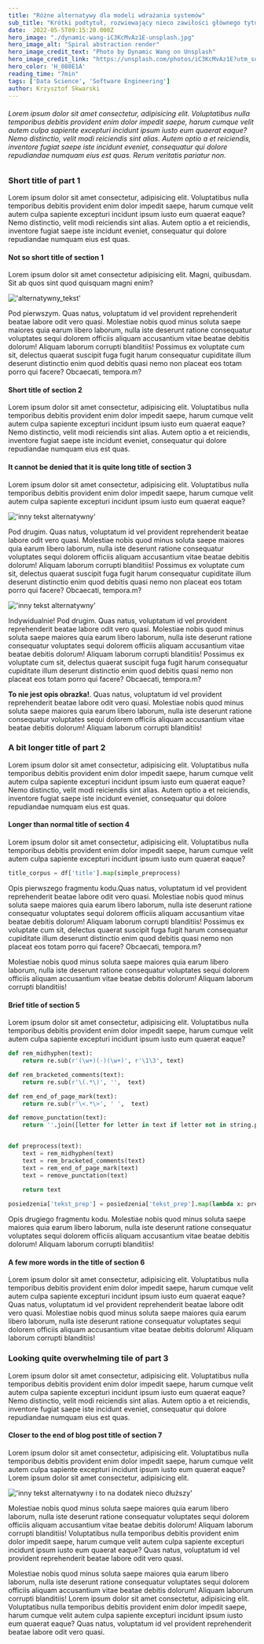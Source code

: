 ```yaml
---
title: "Różne alternatywy dla modeli wdrażania systemów"
sub_title: "Krótki podtytuł, rozwiewający nieco zawiłości głównego tytułu"
date:  2022-05-5T09:15:20.000Z
hero_image: "./dynamic-wang-iC3KcMvAz1E-unsplash.jpg"
hero_image_alt: "Spiral abstraction render"
hero_image_credit_text: "Photo by Dynamic Wang on Unsplash"
hero_image_credit_link: "https://unsplash.com/photos/iC3KcMvAz1E?utm_source=unsplash&utm_medium=referral&utm_content=creditShareLink"
hero_color: 'H_080E1A'
reading_time: "7min"
tags: ['Data Science', 'Software Engineering']
author: Krzysztof Skwarski
---
```


###### Lorem ipsum dolor sit amet consectetur, adipisicing elit. Voluptatibus nulla temporibus debitis provident enim dolor impedit saepe, harum cumque velit autem culpa sapiente excepturi incidunt ipsum iusto eum quaerat eaque? Nemo distinctio, velit modi reiciendis sint alias. Autem optio a et reiciendis, inventore fugiat saepe iste incidunt eveniet, consequatur qui dolore repudiandae numquam eius est quas. Rerum veritatis pariatur non.

### Short title of part 1
Lorem ipsum dolor sit amet consectetur, adipisicing elit. Voluptatibus nulla temporibus debitis provident enim dolor impedit saepe, harum cumque velit autem culpa sapiente excepturi incidunt ipsum iusto eum quaerat eaque?
Nemo distinctio, velit modi reiciendis sint alias. Autem optio a et reiciendis, inventore fugiat saepe iste incidunt eveniet, consequatur qui dolore repudiandae numquam eius est quas.
#### Not so short title of section 1

Lorem ipsum dolor sit amet consectetur adipisicing elit. Magni, quibusdam. Sit ab quos sint quod quisquam magni enim? 

!['alternatywny_tekst'](./test2.jpg)

<figcaption>Pod pierwszym. Quas natus, voluptatum id vel provident reprehenderit beatae labore odit vero quasi.
Molestiae nobis quod minus soluta saepe maiores quia earum libero laborum, nulla iste deserunt ratione consequatur voluptates sequi dolorem officiis aliquam accusantium vitae beatae debitis dolorum! Aliquam laborum corrupti blanditiis!
Possimus ex voluptate cum sit, delectus quaerat suscipit fuga fugit harum consequatur cupiditate illum deserunt distinctio enim quod debitis quasi nemo non placeat eos totam porro qui facere? Obcaecati, tempora.m? </figcaption>

#### Short title of section 2
Lorem ipsum dolor sit amet consectetur, adipisicing elit. Voluptatibus nulla temporibus debitis provident enim dolor impedit saepe, harum cumque velit autem culpa sapiente excepturi incidunt ipsum iusto eum quaerat eaque?
Nemo distinctio, velit modi reiciendis sint alias. Autem optio a et reiciendis, inventore fugiat saepe iste incidunt eveniet, consequatur qui dolore repudiandae numquam eius est quas. 

#### It cannot be denied that it is quite long title of section 3
Lorem ipsum dolor sit amet consectetur, adipisicing elit. Voluptatibus nulla temporibus debitis provident enim dolor impedit saepe, harum cumque velit autem culpa sapiente excepturi incidunt ipsum iusto eum quaerat eaque?

!['inny tekst alternatywny'](./test1.jpg)    

<figcaption>Pod drugim. Quas natus, voluptatum id vel provident reprehenderit beatae labore odit vero quasi.
Molestiae nobis quod minus soluta saepe maiores quia earum libero laborum, nulla iste deserunt ratione consequatur voluptates sequi dolorem officiis aliquam accusantium vitae beatae debitis dolorum! Aliquam laborum corrupti blanditiis!
Possimus ex voluptate cum sit, delectus quaerat suscipit fuga fugit harum consequatur cupiditate illum deserunt distinctio enim quod debitis quasi nemo non placeat eos totam porro qui facere? Obcaecati, tempora.m?</figcaption>

!['inny tekst alternatywny'](./test1.jpg)  
<figcaption>Indywidualnie! Pod drugim. Quas natus, voluptatum id vel provident reprehenderit beatae labore odit vero quasi.
Molestiae nobis quod minus soluta saepe maiores quia earum libero laborum, nulla iste deserunt ratione consequatur voluptates sequi dolorem officiis aliquam accusantium vitae beatae debitis dolorum! Aliquam laborum corrupti blanditiis!
Possimus ex voluptate cum sit, delectus quaerat suscipit fuga fugit harum consequatur cupiditate illum deserunt distinctio enim quod debitis quasi nemo non placeat eos totam porro qui facere? Obcaecati, tempora.m?</figcaption>

**To nie jest opis obrazka!**. Quas natus, voluptatum id vel provident reprehenderit beatae labore odit vero quasi.
Molestiae nobis quod minus soluta saepe maiores quia earum libero laborum, nulla iste deserunt ratione consequatur voluptates sequi dolorem officiis aliquam accusantium vitae beatae debitis dolorum! Aliquam laborum corrupti blanditiis!

### A bit longer title of part 2
Lorem ipsum dolor sit amet consectetur, adipisicing elit. Voluptatibus nulla temporibus debitis provident enim dolor impedit saepe, harum cumque velit autem culpa sapiente excepturi incidunt ipsum iusto eum quaerat eaque?
Nemo distinctio, velit modi reiciendis sint alias. Autem optio a et reiciendis, inventore fugiat saepe iste incidunt eveniet, consequatur qui dolore repudiandae numquam eius est quas. 

#### Longer than normal title of section 4
Lorem ipsum dolor sit amet consectetur, adipisicing elit. Voluptatibus nulla temporibus debitis provident enim dolor impedit saepe, harum cumque velit autem culpa sapiente excepturi incidunt ipsum iusto eum quaerat eaque?


```python lineNumbers
title_corpus = df['title'].map(simple_preprocess)


```
Opis pierwszego fragmentu kodu.Quas natus, voluptatum id vel provident reprehenderit beatae labore odit vero quasi.
Molestiae nobis quod minus soluta saepe maiores quia earum libero laborum, nulla iste deserunt ratione consequatur voluptates sequi dolorem officiis aliquam accusantium vitae beatae debitis dolorum! Aliquam laborum corrupti blanditiis!
Possimus ex voluptate cum sit, delectus quaerat suscipit fuga fugit harum consequatur cupiditate illum deserunt distinctio enim quod debitis quasi nemo non placeat eos totam porro qui facere? Obcaecati, tempora.m?

Molestiae nobis quod minus soluta saepe maiores quia earum libero laborum, nulla iste deserunt ratione consequatur voluptates sequi dolorem officiis aliquam accusantium vitae beatae debitis dolorum! Aliquam laborum corrupti blanditiis!

#### Brief title of section 5
Lorem ipsum dolor sit amet consectetur, adipisicing elit. Voluptatibus nulla temporibus debitis provident enim dolor impedit saepe, harum cumque velit autem culpa sapiente excepturi incidunt ipsum iusto eum quaerat eaque?


```python lineNumbers
def rem_midhyphen(text):
    return re.sub(r'(\w+)(-)(\w+)', r'\1\3', text)

def rem_bracketed_comments(text):
    return re.sub(r'\(.*\)', '',  text)

def rem_end_of_page_mark(text):
    return re.sub(r'\<.*\>', ' ',  text)

def remove_punctation(text):
    return ''.join([letter for letter in text if letter not in string.punctuation])


def preprocess(text):
    text = rem_midhyphen(text)
    text = rem_bracketed_comments(text)
    text = rem_end_of_page_mark(text)
    text = remove_punctation(text)
    
    return text

posiedzenia['tekst_prep'] = posiedzenia['tekst_prep'].map(lambda x: preprocess(x))
```

Opis drugiego fragmentu kodu. Molestiae nobis quod minus soluta saepe maiores quia earum libero laborum, nulla iste deserunt ratione consequatur voluptates sequi dolorem officiis aliquam accusantium vitae beatae debitis dolorum! Aliquam laborum corrupti blanditiis!

#### A few more words in the title of section 6
Lorem ipsum dolor sit amet consectetur, adipisicing elit. Voluptatibus nulla temporibus debitis provident enim dolor impedit saepe, harum cumque velit autem culpa sapiente excepturi incidunt ipsum iusto eum quaerat eaque?
Quas natus, voluptatum id vel provident reprehenderit beatae labore odit vero quasi.
Molestiae nobis quod minus soluta saepe maiores quia earum libero laborum, nulla iste deserunt ratione consequatur voluptates sequi dolorem officiis aliquam accusantium vitae beatae debitis dolorum! Aliquam laborum corrupti blanditiis!

### Looking quite overwhelming tile of part 3
Lorem ipsum dolor sit amet consectetur, adipisicing elit. Voluptatibus nulla temporibus debitis provident enim dolor impedit saepe, harum cumque velit autem culpa sapiente excepturi incidunt ipsum iusto eum quaerat eaque?
Nemo distinctio, velit modi reiciendis sint alias. Autem optio a et reiciendis, inventore fugiat saepe iste incidunt eveniet, consequatur qui dolore repudiandae numquam eius est quas. 

#### Closer to the end of blog post title of section 7
Lorem ipsum dolor sit amet consectetur, adipisicing elit. Voluptatibus nulla temporibus debitis provident enim dolor impedit saepe, harum cumque velit autem culpa sapiente excepturi incidunt ipsum iusto eum quaerat eaque?
Lorem ipsum dolor sit amet consectetur, adipisicing elit.  

!['inny tekst alternatywny i to na dodatek nieco dłuższy'](./test3.jpg)
<figcaption>Molestiae nobis quod minus soluta saepe maiores quia earum libero laborum, nulla iste deserunt ratione consequatur voluptates sequi dolorem officiis aliquam accusantium vitae beatae debitis dolorum! Aliquam laborum corrupti blanditiis!
Voluptatibus nulla temporibus debitis provident enim dolor impedit saepe, harum cumque velit autem culpa sapiente excepturi incidunt ipsum iusto eum quaerat eaque?
Quas natus, voluptatum id vel provident reprehenderit beatae labore odit vero quasi.</figcaption>

Molestiae nobis quod minus soluta saepe maiores quia earum libero laborum, nulla iste deserunt ratione consequatur voluptates sequi dolorem officiis aliquam accusantium vitae beatae debitis dolorum! Aliquam laborum corrupti blanditiis!
Lorem ipsum dolor sit amet consectetur, adipisicing elit. 
Voluptatibus nulla temporibus debitis provident enim dolor impedit saepe, harum cumque velit autem culpa sapiente excepturi incidunt ipsum iusto eum quaerat eaque?
Quas natus, voluptatum id vel provident reprehenderit beatae labore odit vero quasi.

